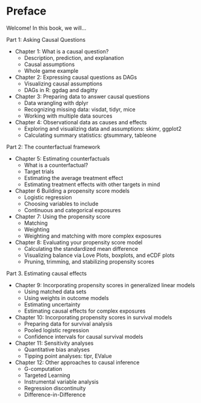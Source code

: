# Preface {-}

Welcome! In this book, we will...

Part 1: Asking Causal Questions

* Chapter 1: What is a causal question?  
  - Description, prediction, and explanation  
  - Causal assumptions  
  - Whole game example  
  
* Chapter 2: Expressing causal questions as DAGs  
  - Visualizing causal assumptions  
  - DAGs in R: ggdag and dagitty  
  
* Chapter 3: Preparing data to answer causal questions  
  - Data wrangling with dplyr  
  - Recognizing missing data: visdat, tidyr, mice  
  - Working with multiple data sources  
  
* Chapter 4: Observational data as causes and effects  
  - Exploring and visualizing data and assumptions: skimr, ggplot2  
  - Calculating summary statistics: gtsummary, tableone  

Part 2: The counterfactual framework

* Chapter 5: Estimating counterfactuals  
  - What is a counterfactual?  
  - Target trials  
  - Estimating the average treatment effect  
  - Estimating treatment effects with other targets in mind  
  
* Chapter 6 Building a propensity score models  
  - Logistic regression  
  - Choosing variables to include  
  - Continuous and categorical exposures  
  
* Chapter 7: Using the propensity score  
  - Matching  
  - Weighting  
  - Weighting and matching with more complex exposures  
  
* Chapter 8: Evaluating your propensity score model  
  - Calculating the standardized mean difference  
  - Visualizing balance via Love Plots, boxplots, and eCDF plots  
  - Pruning, trimming, and stabilizing propensity scores  

Part 3. Estimating causal effects

* Chapter 9: Incorporating propensity scores in generalized linear models  
  - Using matched data sets  
  - Using weights in outcome models  
  - Estimating uncertainty  
  - Estimating causal effects for complex exposures  
  
* Chapter 10: Incorporating propensity scores in survival models  
  - Preparing data for survival analysis  
  - Pooled logistic regression  
  - Confidence intervals for causal survival models  
  
* Chapter 11: Sensitivity analyses  
  - Quantitative bias analyses  
  - Tipping point analyses: tipr, EValue
  
* Chapter 12: Other approaches to causal inference  
  - G-computation  
  - Targeted Learning  
  - Instrumental variable analysis  
  - Regression discontinuity  
  - Difference-in-Difference
